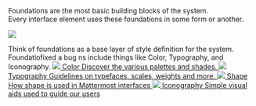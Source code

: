 


<Meta title="Foundations/Overview" />

<ThemeProvider />

<Title>Foundations</Title>
<Subtitle>
    Foundations are the most basic building blocks of the system. <br />
    Every interface element uses these foundations in some form or another.
</Subtitle>

![](https://zeroheight-user-uploads.s3-eu-west-1.amazonaws.com/images/nIUhFigrgzIIdDthoYyoQA.png?X-Amz-Algorithm=AWS4-HMAC-SHA256&X-Amz-Credential=AKIAJXTVUC4XZENV3LPQ%2F20210308%2Feu-west-1%2Fs3%2Faws4_request&X-Amz-Date=20210308T103216Z&X-Amz-Expires=86400&X-Amz-SignedHeaders=host&X-Amz-Signature=5d769bf7f42437dc9dddd215a8e8e685a1bbc6b520492396f4403fa121f7b1c8)

<Description>
    Think of foundations as a base layer of style definition for the system. Foundatiofixed a bug ns
    include things like Color, Typography, and Iconography.
</Description>

<Grid row>
    <Grid padding={[12, 12, 12, 0]}>
        <a href={Utils.getStoryDocumentationUrl(colorStoryParams)} target={'_self'}>
            <Shape border borderRadius={4} elevation={0} elevationOnHover={2}>
                <img src="https://zeroheight-user-uploads.s3-eu-west-1.amazonaws.com/images/Rp1KUV8Ff8rfmn-9pwo1_Q.png?X-Amz-Algorithm=AWS4-HMAC-SHA256&X-Amz-Credential=AKIAJXTVUC4XZENV3LPQ%2F20210308%2Feu-west-1%2Fs3%2Faws4_request&X-Amz-Date=20210308T133956Z&X-Amz-Expires=86400&X-Amz-SignedHeaders=host&X-Amz-Signature=2a1191ef822d6633f64bef1f34fc79d1705055698a40025241b8df4896020f7d" />
                <Grid padding={[8, 16]}>
                    <Typography variant={'h3'} size={600}>
                        Color
                    </Typography>
                    <Typography variant={'body'} size={300}>
                        Discover the various palettes and shades.
                    </Typography>
                </Grid>
            </Shape>
        </a>
    </Grid>
    <Grid padding={12}>
        <a href={Utils.getStoryDocumentationUrl(typographyStoryParams)} target={'_self'}>
            <Shape border borderRadius={4} elevation={0} elevationOnHover={2}>
                <img src="https://zeroheight-user-uploads.s3-eu-west-1.amazonaws.com/images/gMHyA2LbezsHcSytrmQHEA.png?X-Amz-Algorithm=AWS4-HMAC-SHA256&X-Amz-Credential=AKIAJXTVUC4XZENV3LPQ%2F20210308%2Feu-west-1%2Fs3%2Faws4_request&X-Amz-Date=20210308T135028Z&X-Amz-Expires=86400&X-Amz-SignedHeaders=host&X-Amz-Signature=a0796639cf799a7abeb27fc764d42948c8d4b719b521f5f40d6bf209d63c13fe" />
                <Grid padding={[8, 16]}>
                    <Typography variant={'h3'} size={600}>
                        Typography
                    </Typography>
                    <Typography variant={'body'} size={300}>
                        Guidelines on typefaces, scales, weights and more.
                    </Typography>
                </Grid>
            </Shape>
        </a>
    </Grid>
    <Grid padding={12}>
        <a href={Utils.getStoryDocumentationUrl(shapeStoryParams)} target={'_self'}>
            <Shape border borderRadius={4} elevation={0} elevationOnHover={2}>
                <img src="https://zeroheight-user-uploads.s3-eu-west-1.amazonaws.com/images/714uqmHoOkEZhuShXlw0eg.png?X-Amz-Algorithm=AWS4-HMAC-SHA256&X-Amz-Credential=AKIAJXTVUC4XZENV3LPQ%2F20210308%2Feu-west-1%2Fs3%2Faws4_request&X-Amz-Date=20210308T135054Z&X-Amz-Expires=86400&X-Amz-SignedHeaders=host&X-Amz-Signature=0e171e7695d450cad3c146ed3fae1768edd546ecf4ce378f7b068abfa39cbac0" />
                <Grid padding={[8, 16]}>
                    <Typography variant={'h3'} size={600}>
                        Shape
                    </Typography>
                    <Typography variant={'body'} size={300}>
                        How shape is used in Mattermost interfaces
                    </Typography>
                </Grid>
            </Shape>
        </a>
    </Grid>
    <Grid padding={[12, 0, 12, 12]}>
        <a href={Utils.getStoryDocumentationUrl(colorStoryParams)} target={'_self'}>
            <Shape border borderRadius={4} elevation={0} elevationOnHover={2}>
                <img src="https://zeroheight-user-uploads.s3-eu-west-1.amazonaws.com/images/CA7ZCnFnWLXvcMHlX0gb7w.png?X-Amz-Algorithm=AWS4-HMAC-SHA256&X-Amz-Credential=AKIAJXTVUC4XZENV3LPQ%2F20210308%2Feu-west-1%2Fs3%2Faws4_request&X-Amz-Date=20210308T135140Z&X-Amz-Expires=86400&X-Amz-SignedHeaders=host&X-Amz-Signature=f5d0e490fbd504cfab92e1aa59fbc64f34dc154e4c5a94ca56402bc89bbdd156" />
                <Grid padding={[8, 16]}>
                    <Typography variant={'h3'} size={600}>
                        Iconography
                    </Typography>
                    <Typography variant={'body'} size={300}>
                        Simple visual aids used to guide our users
                    </Typography>
                </Grid>
            </Shape>
        </a>
    </Grid>
</Grid>

